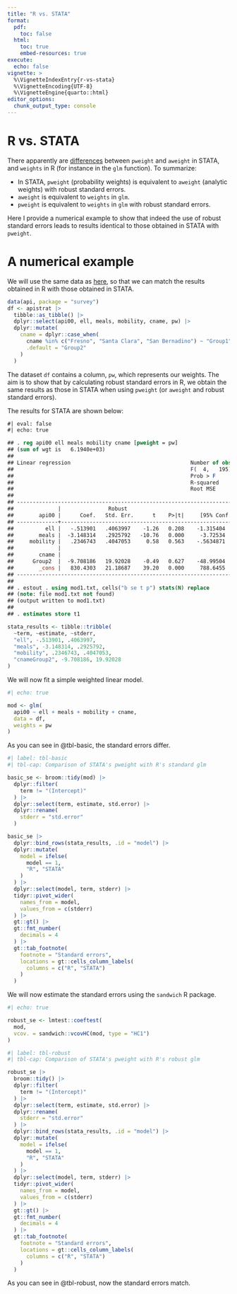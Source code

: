 ```yaml
---
title: "R vs. STATA"
format:
  pdf:
    toc: false
  html:
    toc: true
    embed-resources: true
execute:
  echo: false
vignette: >
  %\VignetteIndexEntry{r-vs-stata}
  %\VignetteEncoding{UTF-8}
  %\VignetteEngine{quarto::html}
editor_options:
  chunk_output_type: console
---
```


# R vs. STATA

There apparently are [differences](https://rstudio-pubs-static.s3.amazonaws.com/279455_1ca98bc2ce5f45ed9ea20a647ef0c4b1.html) between `pweight` and `aweight` in STATA, and `weights` in R (for instance in the `glm` function). To summarize:

- In STATA, `pweight` (probability weights) is equivalent to `aweight` (analytic weights) with robust standard errors.
- `aweight` is equivalent to `weights` in `glm`.
- `pweight` is equivalent to `weights` in `glm` with robust standard errors.

Here I provide a numerical example to show that indeed the use of robust standard errors leads to results identical to those obtained in STATA with `pweight`.

# A numerical example

We will use the same data as [here](https://rstudio-pubs-static.s3.amazonaws.com/279455_1ca98bc2ce5f45ed9ea20a647ef0c4b1.html), so that we can match the results obtained in R with those obtained in STATA.

```r
data(api, package = "survey")
df <- apistrat |>
  tibble::as_tibble() |>
  dplyr::select(api00, ell, meals, mobility, cname, pw) |>
  dplyr::mutate(
    cname = dplyr::case_when(
      cname %in% c("Fresno", "Santa Clara", "San Bernadino") ~ "Group1",
      .default = "Group2"
    )
  )
```

The dataset `df` contains a column, `pw`, which represents our weights. The aim is to show that by calculating robust standard errors in R, we obtain the same results as those in STATA when using `pweight` (or `aweight` and robust standard errors).

The results for STATA are shown below:

```stata
#| eval: false
#| echo: true

## . reg api00 ell meals mobility cname [pweight = pw]
## (sum of wgt is   6.1940e+03)
## 
## Linear regression                                      Number of obs =     200
##                                                        F(  4,   195) =  104.68
##                                                        Prob > F      =  0.0000
##                                                        R-squared     =  0.6601
##                                                        Root MSE      =  72.589
## 
## ------------------------------------------------------------------------------
##              |               Robust
##        api00 |      Coef.   Std. Err.      t    P>|t|     [95% Conf. Interval]
## -------------+----------------------------------------------------------------
##          ell |   -.513901   .4063997    -1.26   0.208    -1.315404     .287602
##        meals |  -3.148314   .2925792   -10.76   0.000     -3.72534   -2.571288
##     mobility |   .2346743   .4047053     0.58   0.563    -.5634871    1.032836
##              |
##        cname |
##      Group2  |  -9.708186   19.92028    -0.49   0.627    -48.99504    29.57867
##        _cons |   830.4303   21.18687    39.20   0.000     788.6455    872.2152
## ------------------------------------------------------------------------------
## 
## . estout . using mod1.txt, cells("b se t p") stats(N) replace
## (note: file mod1.txt not found)
## (output written to mod1.txt)
## 
## . estimates store t1
```

```r
stata_results <- tibble::tribble(
  ~term, ~estimate, ~stderr,
  "ell", -.513901, .4063997,
  "meals", -3.148314, .2925792,
  "mobility", .2346743, .4047053,
  "cnameGroup2", -9.708186, 19.92028
)
```

We will now fit a simple weighted linear model.

```r
#| echo: true

mod <- glm(
  api00 ~ ell + meals + mobility + cname,
  data = df,
  weights = pw
)
```

As you can see in @tbl-basic, the standard errors differ.

```r
#| label: tbl-basic
#| tbl-cap: Comparison of STATA's pweight with R's standard glm

basic_se <- broom::tidy(mod) |>
  dplyr::filter(
    term != "(Intercept)"
  ) |>
  dplyr::select(term, estimate, std.error) |>
  dplyr::rename(
    stderr = "std.error"
  )

basic_se |>
  dplyr::bind_rows(stata_results, .id = "model") |>
  dplyr::mutate(
    model = ifelse(
      model == 1,
      "R", "STATA"
    )
  ) |>
  dplyr::select(model, term, stderr) |>
  tidyr::pivot_wider(
    names_from = model,
    values_from = c(stderr)
  ) |>
  gt::gt() |>
  gt::fmt_number(
    decimals = 4
  ) |>
  gt::tab_footnote(
    footnote = "Standard errors",
    locations = gt::cells_column_labels(
      columns = c("R", "STATA")
    )
  )
```

We will now estimate the standard errors using the `sandwich` R package.

```r
#| echo: true

robust_se <- lmtest::coeftest(
  mod,
  vcov. = sandwich::vcovHC(mod, type = "HC1")
)
```

```r
#| label: tbl-robust
#| tbl-cap: Comparison of STATA's pweight with R's robust glm

robust_se |>
  broom::tidy() |>
  dplyr::filter(
    term != "(Intercept)"
  ) |>
  dplyr::select(term, estimate, std.error) |>
  dplyr::rename(
    stderr = "std.error"
  ) |>
  dplyr::bind_rows(stata_results, .id = "model") |>
  dplyr::mutate(
    model = ifelse(
      model == 1,
      "R", "STATA"
    )
  ) |>
  dplyr::select(model, term, stderr) |>
  tidyr::pivot_wider(
    names_from = model,
    values_from = c(stderr)
  ) |>
  gt::gt() |>
  gt::fmt_number(
    decimals = 4
  ) |>
  gt::tab_footnote(
    footnote = "Standard errors",
    locations = gt::cells_column_labels(
      columns = c("R", "STATA")
    )
  )
```

As you can see in @tbl-robust, now the standard errors match.
